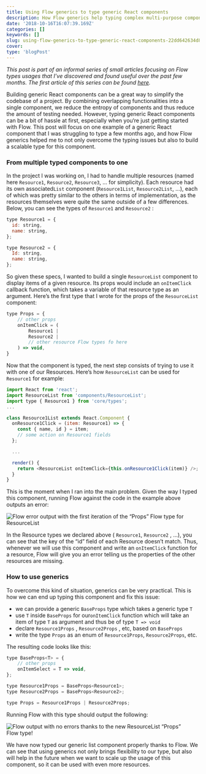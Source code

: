 ```yaml
---
title: Using Flow generics to type generic React components
description: How Flow generics help typing complex multi-purpose components
date: '2018-10-16T16:07:39.169Z'
categories: []
keywords: []
slug: using-flow-generics-to-type-generic-react-components-22dd642634d8
cover:
type: 'blogPost'
---
```


_This post is part of an informal series of small articles focusing on Flow types usages that I’ve discovered and found useful over the past few months. The first article of this series can be found_ [_here_](https://medium.com/@MaximeHeckel/how-to-efficiently-type-your-styled-components-with-flow-f43930a0dd2b)_._

Building generic React components can be a great way to simplify the codebase of a project. By combining overlapping functionalities into a single component, we reduce the entropy of components and thus reduce the amount of testing needed. However, typing generic React components can be a bit of hassle at first, especially when you‘re just getting started with Flow. This post will focus on one example of a generic React component that I was struggling to type a few months ago, and how Flow generics helped me to not only overcome the typing issues but also to build a scalable type for this component.

### From multiple typed components to one

In the project I was working on, I had to handle multiple resources (named here `Resource1`, `Resource2`, `Resource3`, … for simplicity). Each resource had its own associated`List` component (`Resource1List`, `Resource2List`, …), each of which was pretty similar to the others in terms of implementation, as the resources themselves were quite the same outside of a few differences. Below, you can see the types of `Resource1` and `Resource2` :

```javascript title=Example resource Flow types
type Resource1 = {
  id: string,
  name: string,
};

type Resource2 = {
  Id: string,
  name: string,
};
```

So given these specs, I wanted to build a single `ResourceList` component to display items of a given resource. Its props would include an `onItemClick` callback function, which takes a variable of that resource type as an argument. Here’s the first type that I wrote for the props of the `ResourceList` component:

```javascript title=The first iteration of the “Props” Flow type for ResourceList
type Props = {
    // other props
    onItemClick = (
        Resource1 |
        Resource2 |
        // other resource Flow types fo here
    ) => void,
}
```

Now that the component is typed, the next step consists of trying to use it with one of our Resources. Here’s how `ResourceList` can be used for `Resource1` for example:

```javascript {7} title=Resource1List React component using ResourceList
import React from 'react';
import ResourceList from 'components/ResourceList';
import type { Resource1 } from 'core/types';
...

class Resource1List extends React.Component {
  onResource1Click = (item: Resource1) => {
    const { name, id } = item;
    // some action on Resource1 fields
  };

  ...

  render() {
    return <ResourceList onItemClick={this.onResource1Click(item)} />;
  }
}
```

This is the moment when I ran into the main problem. Given the way I typed this component, running Flow against the code in the example above outputs an error:

![Flow error output with the first iteration of the “Props” Flow type for ResourceList](img/1__K4q47RYFJGlAz0nkpY32hw.png)

In the Resource types we declared above ( `Resource1`, `Resource2` , …), you can see that the key of the “id” field of each Resource doesn’t match. Thus, whenever we will use this component and write an `onItemClick` function for a resource, Flow will give you an error telling us the properties of the other resources are missing.

### How to use generics

To overcome this kind of situation, generics can be very practical. This is how we can end up typing this component and fix this issue:

- we can provide a generic `BaseProps` type which takes a generic type `T`
- use `T` inside `BaseProps` for our`onItemClick` function which will take an item of type `T` as argument and thus be of type `T => void`
- declare `Resource1Props` , `Resource2Props` , etc, based on `BaseProps`
- write the type `Props` as an enum of `Resource1Props`, `Resource2Props`, etc.

The resulting code looks like this:

```javascript {1-4} title=ResourceList “Props” Flow type using a generic BaseProps Flow type
type BaseProps<T> = {
    // other props
    onItemSelect = T => void,
};

type Resource1Props = BaseProps<Resource1>;
type Resource2Props = BaseProps<Resource2>;

type Props = Resource1Props | Resource2Props;
```

Running Flow with this type should output the following:

![Flow output with no errors thanks to the new ResourceList “Props” Flow type!](img/1__tQs3TltRtn__sntDOaUxdLg.png)

We have now typed our generic list component properly thanks to Flow. We can see that using generics not only brings flexibility to our type, but also will help in the future when we want to scale up the usage of this component, so it can be used with even more resources.
